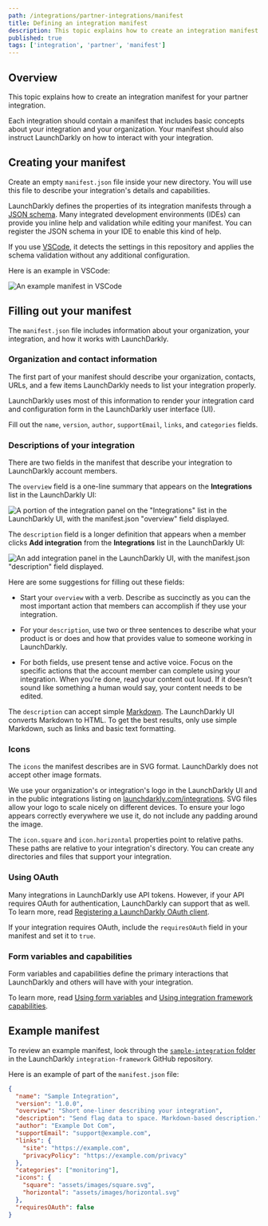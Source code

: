 ```yaml
---
path: /integrations/partner-integrations/manifest
title: Defining an integration manifest
description: This topic explains how to create an integration manifest for your partner integration.
published: true
tags: ['integration', 'partner', 'manifest']
---
```


## Overview

This topic explains how to create an integration manifest for your partner integration.

Each integration should contain a manifest that includes basic concepts about your integration and your organization. Your manifest should also instruct LaunchDarkly on how to interact with your integration.

## Creating your manifest

Create an empty `manifest.json` file inside your new directory. You will use this file to describe your integration's details and capabilities.

LaunchDarkly defines the properties of its integration manifests through a [JSON schema](https://github.com/launchdarkly/integration-framework/blob/main/manifest.schema.json). Many integrated development environments (IDEs) can provide you inline help and validation while editing your manifest. You can register the JSON schema in your IDE to enable this kind of help.

If you use [VSCode](https://code.visualstudio.com/), it detects the settings in this repository and applies the schema validation without any additional configuration.

Here is an example in VSCode:

![An example manifest in VSCode](integrations-manifest-vscode.png)

## Filling out your manifest

The `manifest.json` file includes information about your organization, your integration, and how it works with LaunchDarkly.

### Organization and contact information

The first part of your manifest should describe your organization, contacts, URLs, and a few items LaunchDarkly needs to list your integration properly.

LaunchDarkly uses most of this information to render your integration card and configuration form in the LaunchDarkly user interface (UI).

Fill out the `name`, `version`, `author`, `supportEmail`, `links`, and `categories` fields.

### Descriptions of your integration

There are two fields in the manifest that describe your integration to LaunchDarkly account members.

The `overview` field is a one-line summary that appears on the **Integrations** list in the LaunchDarkly UI:

![A portion of the integration panel on the "Integrations" list in the LaunchDarkly UI, with the manifest.json "overview" field displayed.](integrations-slack-app-overview.png)

The `description` field is a longer definition that appears when a member clicks **Add integration** from the **Integrations** list in the LaunchDarkly UI:

![An add integration panel in the LaunchDarkly UI, with the manifest.json "description" field displayed.](integrations-slack-app-description.png)

Here are some suggestions for filling out these fields:

* Start your `overview` with a verb. Describe as succinctly as you can the most important action that members can accomplish if they use your integration.

* For your `description`, use two or three sentences to describe what your product is or does and how that provides value to someone working in LaunchDarkly.

* For both fields, use present tense and active voice. Focus on the specific actions that the account member can complete using your integration. When you're done, read your content out loud. If it doesn’t sound like something a human would say, your content needs to be edited.

The `description` can accept simple [Markdown](https://daringfireball.net/projects/markdown/). The LaunchDarkly UI converts Markdown to HTML. To get the best results, only use simple Markdown, such as links and basic text formatting.

### Icons

The `icons` the manifest describes are in SVG format. LaunchDarkly does not accept other image formats.

We use your organization's or integration's logo in the LaunchDarkly UI and in the public integrations listing on [launchdarkly.com/integrations](https://launchdarkly.com/integrations/). SVG files allow your logo to scale nicely on different devices. To ensure your logo appears correctly everywhere we use it, do not include any padding around the image.

The `icon.square` and `icon.horizontal` properties point to relative paths. These paths are relative to your integration's directory. You can create any directories and files that support your integration.

### Using OAuth

Many integrations in LaunchDarkly use API tokens. However, if your API requires OAuth for authentication, LaunchDarkly can support that as well. To learn more, read [Registering a LaunchDarkly OAuth client](/integrations/partner-integrations/oauth-client-registration).

If your integration requires OAuth, include the `requiresOAuth` field in your manifest and set it to `true`.

### Form variables and capabilities

Form variables and capabilities define the primary interactions that LaunchDarkly and others will have with your integration.

To learn more, read [Using form variables](/integrations/partner-integrations/form-variables) and [Using integration framework capabilities](/integrations/partner-integrations/capabilities).

## Example manifest

To review an example manifest, look through the [`sample-integration` folder](https://github.com/launchdarkly/integration-framework/tree/main/integrations/sample-integration) in the LaunchDarkly `integration-framework` GitHub repository.

Here is an example of part of the `manifest.json` file:

<CodeSample>
<CSTab label="Example manifest.json">

```json
{
  "name": "Sample Integration",
  "version": "1.0.0",
  "overview": "Short one-liner describing your integration",
  "description": "Send flag data to space. Markdown-based description.",
  "author": "Example Dot Com",
  "supportEmail": "support@example.com",
  "links": {
    "site": "https://example.com",
    "privacyPolicy": "https://example.com/privacy"
  },
  "categories": ["monitoring"],
  "icons": {
    "square": "assets/images/square.svg",
    "horizontal": "assets/images/horizontal.svg"
  },
  "requiresOAuth": false
}
```

</CSTab>
</CodeSample>
